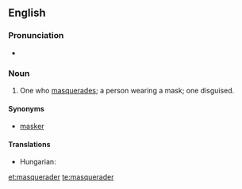 ==English==

===Pronunciation===
* {{rhymes|eɪdə(r)}}

===Noun===
{{en-noun}}

# One who [[masquerade]]s; a person wearing a mask; one disguised.

====Synonyms====
* [[masker]]

====Translations====
{{trans-top|one who wears a mask}}
* Hungarian: {{t+|hu|álarcos}}
{{trans-mid}}
{{trans-bottom}}

[[et:masquerader]]
[[te:masquerader]]